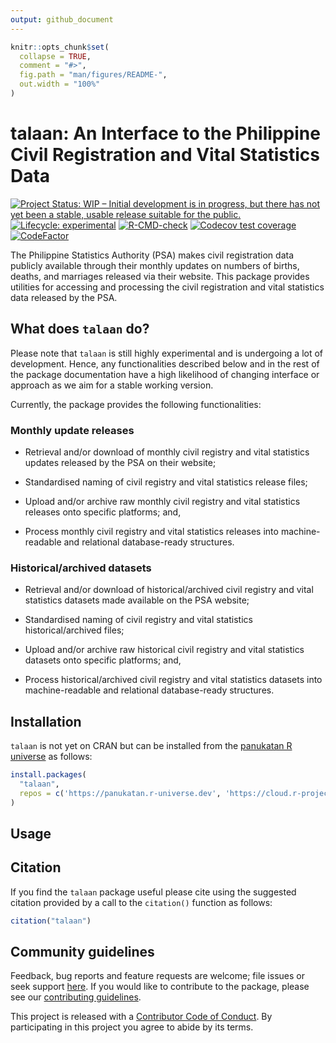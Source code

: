 ```yaml
---
output: github_document
---
```


<!-- README.md is generated from README.Rmd. Please edit that file -->

```r
knitr::opts_chunk$set(
  collapse = TRUE,
  comment = "#>",
  fig.path = "man/figures/README-",
  out.width = "100%"
)
```

# talaan: An Interface to the Philippine Civil Registration and Vital Statistics Data

<!-- badges: start -->
[![Project Status: WIP – Initial development is in progress, but there has not yet been a stable, usable release suitable for the public.](https://www.repostatus.org/badges/latest/wip.svg)](https://www.repostatus.org/#wip)
[![Lifecycle: experimental](https://img.shields.io/badge/lifecycle-experimental-orange.svg)](https://lifecycle.r-lib.org/articles/stages.html#experimental)
[![R-CMD-check](https://github.com/panukatan/talaan/actions/workflows/R-CMD-check.yaml/badge.svg)](https://github.com/panukatan/talaan/actions/workflows/R-CMD-check.yaml)
[![Codecov test coverage](https://codecov.io/gh/panukatan/talaan/branch/main/graph/badge.svg)](https://app.codecov.io/gh/panukatan/talaan?branch=main)
[![CodeFactor](https://www.codefactor.io/repository/github/panukatan/talaan/badge)](https://www.codefactor.io/repository/github/panukatan/talaan)
<!-- badges: end -->

The Philippine Statistics Authority (PSA) makes civil registration data publicly available through their monthly updates on numbers of births, deaths, and marriages released via their website. This package provides utilities for accessing and processing the civil registration and vital statistics data released by the PSA.

## What does `talaan` do?

Please note that `talaan` is still highly experimental and is undergoing a lot of development. Hence, any functionalities described below and in the rest of the package documentation have a high likelihood of changing interface or approach as we aim for a stable working version.

Currently, the package provides the following functionalities:

### Monthly update releases

* Retrieval and/or download of monthly civil registry and vital statistics updates released by the PSA on their website;

* Standardised naming of civil registry and vital statistics release files;

* Upload and/or archive raw monthly civil registry and vital statistics releases onto specific platforms; and,

* Process monthly civil registry and vital statistics releases into machine-readable and relational database-ready structures.

### Historical/archived datasets

* Retrieval and/or download of historical/archived civil registry and vital statistics datasets made available on the PSA website;

* Standardised naming of civil registry and vital statistics historical/archived files;

* Upload and/or archive raw historical civil registry and vital statistics datasets onto specific platforms; and,

* Process historical/archived civil registry and vital statistics datasets into machine-readable and relational database-ready structures.

## Installation

`talaan` is not yet on CRAN but can be installed from the [panukatan R universe](https://panukatan.r-universe.dev) as follows:

```r
install.packages(
  "talaan",
  repos = c('https://panukatan.r-universe.dev', 'https://cloud.r-project.org')
)
```

## Usage

## Citation

If you find the `talaan` package useful please cite using the suggested citation provided by a call to the `citation()` function as follows:

```r
citation("talaan")
```

## Community guidelines

Feedback, bug reports and feature requests are welcome; file issues or seek support [here](https://github.com/panukatan/talaan/issues). If you would like to contribute to the package, please see our [contributing guidelines](https://panukatan.io/talaan/CONTRIBUTING.html).

This project is released with a [Contributor Code of Conduct](https://panukatan.io/talaan/CODE_OF_CONDUCT.html). By participating in this project you agree to abide by its terms.
